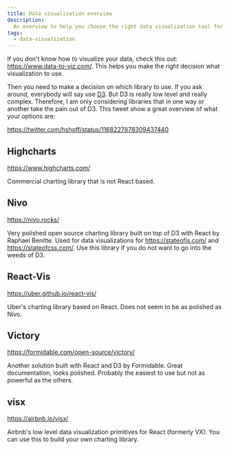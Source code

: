 ```yaml
---
title: Data visualization overview
description:
  An overview to help you choose the right data visualization tool for React.
tags:
  - data-visualization
---
```


If you don't know how to visualize your data, check this out:
https://www.data-to-viz.com/. This helps you make the right decision what
visualization to use.

Then you need to make a decision on which library to use. If you ask around,
everybody will say use [D3](https://d3js.org/). But D3 is really low level and
really complex. Therefore, I am only considering libraries that in one way or
another take the pain out of D3. This tweet show a great overview of what your
options are:

https://twitter.com/hshoff/status/1168227878309437440

## Highcharts

https://www.highcharts.com/

Commercial charting library that is not React based.

## Nivo

https://nivo.rocks/

Very polished open source charting library built on top of D3 with React by
Raphael Benitte. Used for data visualizations for https://stateofjs.com/ and
https://stateofcss.com/. Use this library if you do not want to go into the
weeds of D3.

## React-Vis

https://uber.github.io/react-vis/

Uber's charting library based on React. Does not seem to be as polished as Nivo.

## Victory

https://formidable.com/open-source/victory/

Another solution built with React and D3 by Formidable. Great documentation,
looks polished. Probably the easiest to use but not as powerful as the others.

## visx

https://airbnb.io/visx/

Airbnb's low level data visualization primitives for React (formerly VX). You
can use this to build your own charting library.
